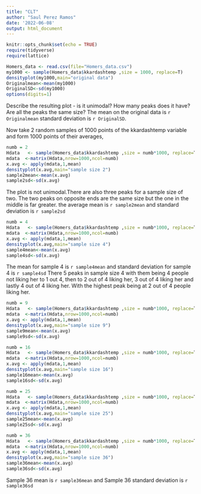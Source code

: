```yaml
---
title: "CLT"
author: "Saul Perez Ramos"
date: '2022-06-08'
output: html_document
---
```



```r
knitr::opts_chunk$set(echo = TRUE)
require(tidyverse)
require(lattice)
```

```r
Homers_data <- read.csv(file="Homers_data.csv")
my1000 <- sample(Homers_data$kkardashtemp ,size = 1000, replace=T)
densityplot(my1000,main="original data")
Originalmean<-mean(my1000)
OriginalSD<-sd(my1000)
options(digits=1)
```

Describe the resulting plot -  is it unimodal?  How many peaks does it have?  Are all the peaks the same size? 
The mean on the original data is `r Originalmean`  standard deviation is `r OriginalSD`.



Now take 2 random samples of 1000 points of the kkardashtemp variable and form 1000 points of their averages,

```r
numb = 2
Hdata   <- sample(Homers_data$kkardashtemp ,size = numb*1000, replace=T)
mdata  <-matrix(Hdata,nrow=1000,ncol=numb)
x.avg <- apply(mdata,1,mean)
densityplot(x.avg,main="sample size 2")
sample2mean<-mean(x.avg)
sample2sd<-sd(x.avg)
```

The plot is not unimodal.There are also three peaks for a sample size of two. The two peaks on opposite ends are the same size but the one in the middle is far greater. the average mean is `r sample2mean` and standard deviation is `r sample2sd`

```r
numb = 4
Hdata   <- sample(Homers_data$kkardashtemp ,size = numb*1000, replace=T)
mdata  <-matrix(Hdata,nrow=1000,ncol=numb)
x.avg <- apply(mdata,1,mean)
densityplot(x.avg,main="sample size 4")
sample4mean<-mean(x.avg)
sample4sd<-sd(x.avg)
```

The mean for sample 4 is `r sample4mean` and standard deviation for sample 4 is `r sample4sd`
There 5 peaks in sample size 4 with them being 4 people not liking her to 1 out 4, then to 2 out of 4 liking her, 3 out of 4 liking her and lastly 4 out of 4 liking her. With the highest peak being at 2 out of 4 people liking her. 

```r
numb = 9
Hdata   <- sample(Homers_data$kkardashtemp ,size = numb*1000, replace=T)
mdata  <-matrix(Hdata,nrow=1000,ncol=numb)
x.avg <- apply(mdata,1,mean)
densityplot(x.avg,main="sample size 9")
sample9mean<-mean(x.avg)
sample9sd<-sd(x.avg)
```

```r
numb = 16
Hdata   <- sample(Homers_data$kkardashtemp ,size = numb*1000, replace=T)
mdata  <-matrix(Hdata,nrow=1000,ncol=numb)
x.avg <- apply(mdata,1,mean)
densityplot(x.avg,main="sample size 16")
sample16mean<-mean(x.avg)
sample16sd<-sd(x.avg)
```

```r
numb = 25
Hdata   <- sample(Homers_data$kkardashtemp ,size = numb*1000, replace=T)
mdata  <-matrix(Hdata,nrow=1000,ncol=numb)
x.avg <- apply(mdata,1,mean)
densityplot(x.avg,main="sample size 25")
sample25mean<-mean(x.avg)
sample25sd<-sd(x.avg)
```

```r
numb = 36
Hdata   <- sample(Homers_data$kkardashtemp ,size = numb*1000, replace=T)
mdata  <-matrix(Hdata,nrow=1000,ncol=numb)
x.avg <- apply(mdata,1,mean)
densityplot(x.avg,main="sample size 36")
sample36mean<-mean(x.avg)
sample36sd<-sd(x.avg)
```

Sample 36 mean is `r sample36mean` and Sample 36 standard deviation is `r sample36sd`